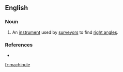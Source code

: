 ==English==

===Noun===
{{en-noun}}

# {{label|en|obsolete}} An [[instrument]] used by [[surveyor]]s to find [[right angle]]s.

===References===
* {{R:Century 1911}}

[[fr:machinule]]